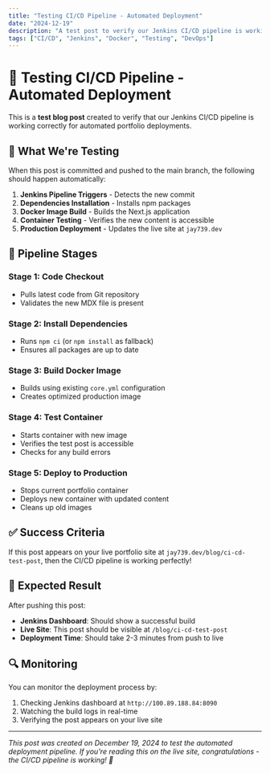 ```yaml
---
title: "Testing CI/CD Pipeline - Automated Deployment"
date: "2024-12-19"
description: "A test post to verify our Jenkins CI/CD pipeline is working correctly for automated portfolio deployments."
tags: ["CI/CD", "Jenkins", "Docker", "Testing", "DevOps"]
---
```


# 🚀 Testing CI/CD Pipeline - Automated Deployment

This is a **test blog post** created to verify that our Jenkins CI/CD pipeline is working correctly for automated portfolio deployments.

## 🎯 What We're Testing

When this post is committed and pushed to the main branch, the following should happen automatically:

1. **Jenkins Pipeline Triggers** - Detects the new commit
2. **Dependencies Installation** - Installs npm packages
3. **Docker Image Build** - Builds the Next.js application
4. **Container Testing** - Verifies the new content is accessible
5. **Production Deployment** - Updates the live site at `jay739.dev`

## 🔧 Pipeline Stages

### Stage 1: Code Checkout
- Pulls latest code from Git repository
- Validates the new MDX file is present

### Stage 2: Install Dependencies
- Runs `npm ci` (or `npm install` as fallback)
- Ensures all packages are up to date

### Stage 3: Build Docker Image
- Builds using existing `core.yml` configuration
- Creates optimized production image

### Stage 4: Test Container
- Starts container with new image
- Verifies the test post is accessible
- Checks for any build errors

### Stage 5: Deploy to Production
- Stops current portfolio container
- Deploys new container with updated content
- Cleans up old images

## ✅ Success Criteria

If this post appears on your live portfolio site at `jay739.dev/blog/ci-cd-test-post`, then the CI/CD pipeline is working perfectly!

## 🎉 Expected Result

After pushing this post:
- **Jenkins Dashboard**: Should show a successful build
- **Live Site**: This post should be visible at `/blog/ci-cd-test-post`
- **Deployment Time**: Should take 2-3 minutes from push to live

## 🔍 Monitoring

You can monitor the deployment process by:
1. Checking Jenkins dashboard at `http://100.89.188.84:8090`
2. Watching the build logs in real-time
3. Verifying the post appears on your live site

---

*This post was created on December 19, 2024 to test the automated deployment pipeline. If you're reading this on the live site, congratulations - the CI/CD pipeline is working! 🎉* 